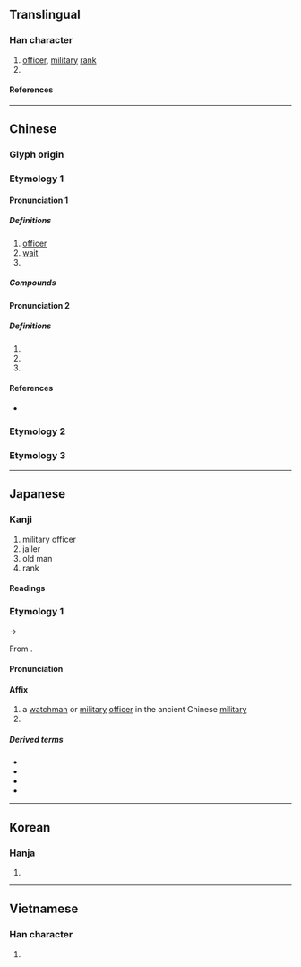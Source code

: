 {{character info}}
==Translingual==

===Han character===
{{Han char|rn=41|rad=寸|as=08|sn=11|four=74200|canj=SFDI|ids=⿰⿸尸示寸}}

# [[officer]], [[military]] [[rank]]
# {{surname|zh}}

====References====
{{Han ref|kx=0295.050|dkj=07440|dj=0584.020|hdz=10508.050|uh=5C09}}

----

==Chinese==
{{zh-forms}}

===Glyph origin===
{{Han etym}}

===Etymology 1===

====Pronunciation 1====
{{zh-pron
|m=wèi
|c=wai3
|mn=qz,tw,xm:ùi/zz:ùiⁿ
|mc=1
|oc=1
|cat=n,v
}}

=====Definitions=====
{{zh-hanzi}}

# [[officer]]
# [[wait]]
# {{zh-alt-form|罻}}

=====Compounds=====
{{zh-der|尉官|女校尉|司隸校尉|准尉|上尉|太尉|廷尉|少尉|尉遲|中尉|摸金校尉|灞陵醉尉|灞陵尉|步兵校尉|校尉|駙馬都尉|霸陵尉|霸陵醉尉|關都尉|門神戶尉|醉尉|郡尉|縣尉|衛尉}}

====Pronunciation 2====
{{zh-pron
|m=yù
|c=wat1
|mc=2
|oc=2
|cat=pn
}}

=====Definitions=====
{{zh-hanzi}}

# {{surname|zh}}
# {{zh-used in|尉遲}}
# {{zh-used in|尉犁}}

====References====
* {{R:yue:mfccd}}

===Etymology 2===
{{zh-see|熨|v}}

===Etymology 3===
{{zh-see|慰|ssv}}
----

==Japanese==

===Kanji===
{{ja-kanji|grade=c|rs=寸08}}

# military officer
# jailer
# old man
# rank

====Readings====
{{ja-readings
|goon=い, うち
|kanon=い, うつ
|kun=じょう-, おさえる, やすんじる
}}

===Etymology 1===
{{ja-kanjitab|い|yomi=on}}
{{IPAchar|/wi/}} → {{IPAchar|/i/}}

From {{der|ja|ltc|sort=|-}} {{ltc-l|尉|id=1}}.

====Pronunciation====
{{ja-pron|い|y=on}}

====Affix====
{{ja-pos|affix|い|hhira=ゐ}}

# a [[watchman]] or [[military]] [[officer]] in the ancient Chinese [[military]]
# {{n-g|A [[military rank]].}}

=====Derived terms=====
{{der-top}}
* {{ja-r|尉%官|い%かん}}
* {{ja-r|少%尉|しょう%い}}
* {{ja-r|中%尉|ちゅう%い}}
* {{ja-r|大%尉|たい%い}}
{{der-bottom}}

----

==Korean==

===Hanja===
{{ko-hanja|hangeul=[[위]]; [[울]]|rv=wi, ul|mr=wi, ul}}

# {{rfdef|ko|sort=寸08}}

----

==Vietnamese==

===Han character===
{{vi-readings|rs=寸08|reading=úy}}

# {{rfdef|vi|sort=寸08}}
